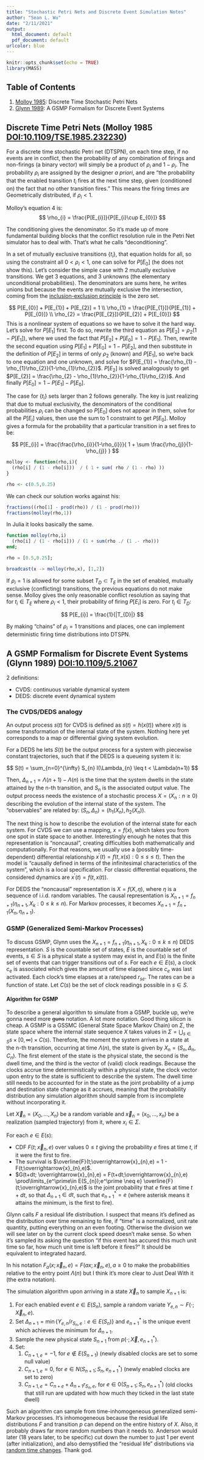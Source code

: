 ```yaml
---
title: "Stochastic Petri Nets and Discrete Event Simulation Notes"
author: "Sean L. Wu"
date: "2/11/2021"
output:
  html_document: default
  pdf_document: default
urlcolor: blue
---
```


```r
knitr::opts_chunk$set(echo = TRUE)
library(MASS)
```

## Table of Contents

  1. [Molloy 1985](#Molloy-1985): Discrete Time Stochastic Petri Nets
  2. [Glynn 1989](#Glynn-1989): A GSMP Formalism for Discrete Event Systems

## Discrete Time Petri Nets (Molloy 1985 [DOI:10.1109/TSE.1985.232230](https://doi.org/10.1109/TSE.1985.232230)) {#Molloy-1985}

For a discrete time stochastic Petri net (DTSPN), on each time step, if no events are in conflict, then the probability of any combination of firings and non-firings (a binary vector) will simply be a product of $\rho_{i}$ and $1-\rho_{i}$. The probability $\rho_{i}$ are assigned by the designer *a priori*, and are "the probability that the enabled transition $t_{i}$ fires at the next time step, given (conditioned on) the fact that no other transition fires." This means the firing times are Geometrically distributed, if $\rho_{i}<1$.

Molloy's equation 4 is: $$ \rho_{i} = \frac{P[E_{i}]}{P[E_{i}\cup E_{0}]} $$ 

The conditioning gives the denominator. So it's made up of more fundamental building blocks that the conflict resolution rule in the Petri Net simulator has to deal with. That's what he calls "deconditioning".

In a set of mutually exclusive transitions $\{t_{i}\}$, that equation holds for all, so using the constraint all $0<\rho_{i}<1$, one can solve for $P[E_{0}]$ (he does not show this). Let's consider the simple case with 2 mutually exclusive transitions. We get 3 equations, and 3 unknowns (the elementary unconditional probabilities). The denominators are sums here, he writes unions but because the events are mutually exclusive the intersection, coming from the [inclusion-exclusion principle](https://en.wikipedia.org/wiki/Inclusion%E2%80%93exclusion_principle#In_probability) is the zero set.

$$
P[E_{0}] + P[E_{1}] + P[E_{2}] = 1 \\
\rho_{1} = \frac{P[E_{1}]}{P[E_{1}] + P[E_{0}]} \\
\rho_{2} = \frac{P[E_{2}]}{P[E_{2}] + P[E_{0}]}
$$
This is a nonlinear system of equations so we have to solve it the hard way. Let's solve for $P[E_{1}]$ first. To do so, rewrite the third equation as $P[E_{2}] = \rho_{2}(1 - P[E_{1}])$, where we used the fact that $P[E_{2}]+P[E_{0}] = 1 - P[E_{1}]$.  Then, rewrite the second equation using $P[E_{1}]+P[E_{0}] = 1 - P[E_{2}]$, and then substitute in the definition of $P[E_{2}]$ in terms of only $\rho_{2}$ (known) and $P[E_{1}]$, so we're back to one equation and one unknown, and solve for $P[E_{1}] = \frac{\rho_{1} - \rho_{1}\rho_{2}}{1-\rho_{1}\rho_{2}}$. $P[E_{2}]$ is solved analogously to get $P[E_{2}] = \frac{\rho_{2} - \rho_{1}\rho_{2}}{1-\rho_{1}\rho_{2}}$. And finally $P[E_{0}] = 1 - P[E_{1}] - P[E_{0}]$.

The case for $\{t_{i}\}$ sets larger than 2 follows generally. The key is just realizing that due to mutual exclusivity, the denominators of the conditional probabilities $\rho_{i}$ can be changed so $P[E_{0}]$ does not appear in them, solve for all the $P[E_{i}]$ values, then use the sum to 1 constraint to get $P[E_{0}]$. Molloy gives a formula for the probability that a particular transition in a set fires to be:

$$
P[E_{i}] = \frac{\frac{\rho_{i}}{1-\rho_{i}}}{ 1 + \sum \frac{\rho_{j}}{1-\rho_{j}} }
$$

```R
molloy <- function(rho,i){
  (rho[i] / (1 - rho[i]))  / ( 1 + sum( rho / (1 - rho) ))
}

rho <- c(0.5,0.25)
```

We can check our solution works against his:

```R
fractions((rho[1] - prod(rho)) / (1 - prod(rho)))
fractions(molloy(rho,1))
```

In Julia it looks basically the same.

```julia
function molloy(rho,i)
  (rho[i] / (1 - rho[i])) / (1 + sum(rho ./ (1 .- rho)))
end;

rho = [0.5,0.25];

broadcast(x -> molloy(rho,x), [1,2])
```

If $\rho_{i}=1$ is allowed for some subset $T_{D}\subset T_{E}$ in the set of enabled, mutually exclusive (conflicting) transitions, the previous equations do not make sense. Molloy gives the only reasonable conflict resolution as saying that for $t_{i}\in T_{E}$ where $\rho_{i}<1$, their probability of firing $P[E_{i}]$ is zero. For $t_{i}\in T_{D}$:

$$
P[E_{i}] = \frac{1}{|T_{D}|}
$$

By making "chains" of $\rho_{i}=1$ transitions and places, one can implement deterministic firing time distributions into DTSPN.

## A GSMP Formalism for Discrete Event Systems (Glynn 1989) [DOI:10.1109/5.21067](https://doi.org/10.1109/5.21067) {#Glynn-1989}

2 definitions:

  * CVDS: continuous variable dynamical system
  * DEDS: discrete event dynamical system
  
### The CVDS/DEDS analogy

An output process $s(t)$ for CVDS is defined as $s(t) = h(x(t))$ where $x(t)$ is some transformation of the internal state of the system. Nothing here yet corresponds to a map or differential giving system evolution.

For a DEDS he lets $S(t)$ be the output process for a system with piecewise constant trajectories, such that if the DEDS is a queueing system it is:

$$
S(t) = \sum_{n=0}^{\infty} S_{n} I(\Lambda_{n} \leq t < \Lambda(n+1))
$$

Then, $\Delta_{n+1} = \Lambda(n+1) - \Lambda(n)$ is the time that the system dwells in the state attained by the n-th transition, and $S_{n}$ is the associated output value. The output process needs the existence of a stochastic process $X = (X_{n}:n\geq 0)$ describing the evolution of the internal state of the system. The "observables" are related by: $(S_{n},\Delta_{n}) = (h_{1}(X_{n}),h_{2}(X_{n}))$.

The next thing is how to describe the evolution of the internal state for each system. For CVDS we can use a mapping, $x=f(x)$, which takes you from one spot in state space to another. Interestingly enough he notes that this representation is "noncausal", creating difficulties both mathematically and computationally. For that reasons, we usually use a (possibly time-dependent) differential relationship $x^{\prime}(t) = f(t,x(s):0\leq s \leq t)$. Then the model is "causally defined in terms of the infinitesimal characteristics of the system", which is a local specification. For classic differential equations, the considered dynamics are $x^{\prime}(t) = f(t,x(t))$.

For DEDS the "noncausal" representation is $X = f(X,\eta)$, where $\eta$ is a sequence of i.i.d. random variables. The causal representation is $X_{n+1} = f_{n+1}(\eta_{n+1},X_{k}:0\leq k \leq n)$. For Markov processes, it becomes $X_{n+1} = f_{n+1}(X_{n},\eta_{n+1})$.

### GSMP (Generalized Semi-Markov Processes)

To discuss GSMP, Glynn uses the $X_{n+1} = f_{n+1}(\eta_{n+1},X_{k}:0\leq k \leq n)$ DEDS representation. $S$ is the countable set of states, $E$ is the countable set of events, $s\in S$ is a physical state a system may exist in, and $E(s)$ is the finite set of events that can trigger transitions out of $s$. For each $e\in E(s)$, a clock $c_{e}$ is associated which gives the amount of time elapsed since $c_{e}$ was last activated. Each clock's time elapses at a rate/speed $r_{se}$. The rates can be a function of state. Let $C(s)$ be the set of clock readings possible in $s\in S$.

#### Algorithm for GSMP

To describe a general algorithm to simulate from a GSMP, buckle up, we're gonna need more ~~guns~~ notation. A lot more notation. Good thing silicon is cheap. A GSMP is a GSSMC (General State Space Markov Chain) on $\Sigma$, the state space where the internal state sequence $X$ takes values in $\Sigma = \bigcup_{s\in S} {s}\times[0,\infty)\times C(s)$. Therefore, the moment the system arrives in a state at the n-th transition, occurring at time $\Lambda(n)$, the state is given by $X_{n}=(S_{n},\Delta_{n},C_{n})$. The first element of the state is the physical state, the second is the dwell time, and the third is the vector of (valid) clock readings. Because the clocks accrue time deterministically within a physical state, the clock vector upon entry to the state is sufficient to describe the system. The dwell time still needs to be accounted for in the state as the joint probability of a jump and destination state change as it accrues, meaning that the probability distribution any simulation algorithm should sample from is incomplete without incorporating it.

Let $\overrightarrow{X}_{n}=(X_{0},...,X_{n})$ be a random variable and $\overrightarrow{x}_{n}=(x_{0},...,x_{n})$ be a realization (sampled trajectory) from it, where $x_{i}\in\Sigma$.

For each $e\in E(s)$:

  * CDF $F(t;\overrightarrow{x}_{n},e)$ over values $0\leq t$ giving the probability $e$ fires at time $t$, if it were the first to fire. 
  * The survival is $\overline{F}(t;\overrightarrow{x}_{n},e) = 1 - F(t;\overrightarrow{x}_{n},e)$. 
  * $G(t+dt; \overrightarrow{x}_{n},e) = F(t+dt;\overrightarrow{x}_{n},e) \prod\limits_{e^\prime\in E(S_{n});e^\prime \neq e} \overline{F}(t;\overrightarrow{x}_{n},e)$ is the joint probability that $e$ fires at time $t+dt$, so that $\Delta_{n+1}\in dt$, such that $e^{*}_{n+1} = e$ (where asterisk means it attains the minimum, is the first to fire). 
  
Glynn calls $F$ a residual life distribution. I suspect that means it's defined as the distribution over time remaining to fire, if "time" is a normalized, unit rate quantity, putting everything on an even footing. Otherwise the division we will see later on by the current clock speed doesn't make sense. So when it's sampled its asking the question "if this event has accured this much unit time so far, how much unit time is left before it fires?" It should be equivalent to integrated hazard.

In his notation $F_{a}(x;\overrightarrow{x}_{n},e) = F(ax;\overrightarrow{x}_{n},e), a\geq 0$ to make the probabilities relative to the entry point $\Lambda(n)$ but I think it's more clear to Just Deal With it (the extra notation).

The simulation algorithm upon arriving in a state $\overrightarrow{X}_{n}$ to sample $X_{n+1}$ is:

  1. For each enabled event $e\in E(S_{n})$, sample a random variate $Y_{e,n} \sim F(\cdot;\overrightarrow{X}_{n},e)$.
  2. Set $\Delta_{n+1} = \min\{Y_{e,n}/r_{S_{n},e}:e\in E(S_{n})\}$ and $e^{*}_{n+1}$ is the unique event which achieves the minimum for $\Delta_{n+1}$.
  3. Sample the new physical state $S_{n+1}$ from $p(\cdot; \overrightarrow{X},e^{*}_{n+1})$.
  4. Set:
      1. $C_{n+1,e}=-1$, for $e\not\in E(S_{n+1})$ (newly disabled clocks are set to some null value)
      2. $C_{n+1,e}=0$, for $e\in N(S_{n+1};S_{n},e^{*}_{n+1})$ (newly enabled clocks are set to zero)
      3. $C_{n+1,e} = C_{n+e} + \Delta_{n+1} r_{S_{n},e}$, for $e\in 0(S_{n+1};S_{n},e^{*}_{n+1})$ (old clocks that still run are updated with how much they ticked in the last state dwell)
    
Such an algorithm can sample from time-inhomogeneous generalized semi-Markov processes. It's inhomogeneous because the residual life distributions $F$ and transition $p$ can depend on the entire history of $X$. Also, it probably draws far more random numbers than it needs to. Anderson would later (18 years later, to be specific) cut down the number to just 1 per event (after initialization), and also demystified the "residual life" distributions via [random time changes](http://bactra.org/notebooks/random-time-changes.html). Thank god.

###